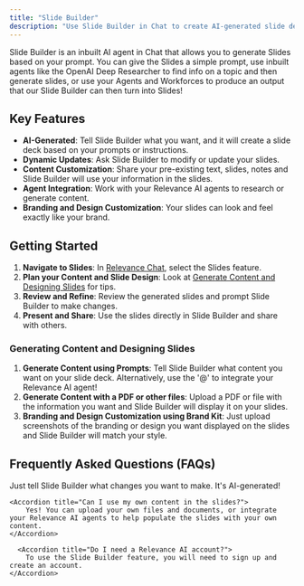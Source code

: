 ```yaml
---
title: "Slide Builder"
description: "Use Slide Builder in Chat to create AI-generated slide decks"
---
```


Slide Builder is an inbuilt AI agent in Chat that allows you to generate Slides based on your prompt. You can give the Slides a simple prompt, use inbuilt agents like the OpenAI Deep Researcher to find info on a topic and then generate slides, or use your Agents and Workforces to produce an output that our Slide Builder can then turn into Slides! 

## Key Features
- **AI-Generated**: Tell Slide Builder what you want, and it will create a slide deck based on your prompts or instructions.
- **Dynamic Updates**: Ask Slide Builder to modify or update your slides.
- **Content Customization**: Share your pre-existing text, slides, notes and Slide Builder will use your information in the slides.
- **Agent Integration**: Work with your Relevance AI agents to research or generate content.
- **Branding and Design Customization**: Your slides can look and feel exactly like your brand.

## Getting Started
1. **Navigate to Slides**: In [Relevance Chat](https://chat.relevanceai.com/chat/start), select the Slides feature.
2. **Plan your Content and Slide Design**: Look at [Generate Content and Designing Slides](/chat/chat-agents/slide-builder#generating-content-and-designing-slides) for tips.
3. **Review and Refine**: Review the generated slides and prompt Slide Builder to make changes.
4. **Present and Share**: Use the slides directly in Slide Builder and share with others.

### Generating Content and Designing Slides
1. **Generate Content using Prompts**: Tell Slide Builder what content you want on your slide deck. Alternatively, use the '@' to integrate your Relevance AI agent!
2. **Generate Content with a PDF or other files**: Upload a PDF or file with the information you want and Slide Builder will display it on your slides.
3. **Branding and Design Customization using Brand Kit**: Just upload screenshots of the branding or design you want displayed on the slides and Slide Builder will match your style.

## Frequently Asked Questions (FAQs)
         
<AccordionGroup>
    <Accordion title="How do I edit the slides?">
        Just tell Slide Builder what changes you want to make. It's AI-generated!
    </Accordion>
    
    <Accordion title="Can I use my own content in the slides?">
        Yes! You can upload your own files and documents, or integrate your Relevance AI agents to help populate the slides with your own content.
    </Accordion>

      <Accordion title="Do I need a Relevance AI account?">
        To use the Slide Builder feature, you will need to sign up and create an account.
    </Accordion>
</AccordionGroup>
